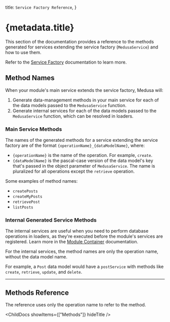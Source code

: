 
  title: `Service Factory Reference`,
}

# {metadata.title}

This section of the documentation provides a reference to the methods generated for services extending the service factory (`MedusaService`) and how to use them.

<Note title="Tip">

Refer to the [Service Factory](!docs!/learn/fundamentals/modules/service-factory) documentation to learn more.

</Note>

## Method Names

When your module's main service extends the service factory, Medusa will:

1. Generate data-management methods in your main service for each of the data models passed to the `MedusaService` function.
2. Generate internal services for each of the data models passed to the `MedusaService` function, which can be resolved in loaders.

### Main Service Methods

The names of the generated methods for a service extending the service factory are of the format `{operationName}_{dataModelName}`, where:

- `{operationName}` is the name of the operation. For example, `create`.
- `{dataModelName}` is the pascal-case version of the data model's key that's passed in the object parameter of `MedusaService`. The name is pluralized for all operations except the `retrieve` operation.

Some examples of method names:

- `createPosts`
- `createMyPosts`
- `retrievePost`
- `listPosts`

### Internal Generated Service Methods

The internal services are useful when you need to perform database operations in loaders, as they're executed before the module's services are registered. Learn more in the [Module Container](!docs!/learn/fundamentals/modules/container) documentation.

For the internal services, the method names are only the operation name, without the data model name.

For example, a `Post` data model would have a `postService` with methods like `create`, `retrieve`, `update`, and `delete`.

---

## Methods Reference

<Note>

The reference uses only the operation name to refer to the method.

</Note>

<ChildDocs showItems={["Methods"]} hideTitle />
